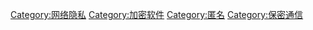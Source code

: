 [[Category:网络隐私|Category:网络隐私]]
[[Category:加密软件|Category:加密软件]]
[[Category:匿名|Category:匿名]]
[[Category:保密通信|Category:保密通信]]